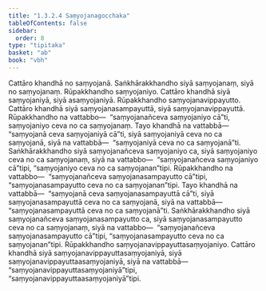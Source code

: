 ```yaml
---
title: "1.3.2.4 Saṃyojanagocchaka"
tableOfContents: false
sidebar:
  order: 8
type: "tipitaka"
basket: "ab"
book: "vbh"
---
```



<DynamicBreadcrumb />

<Paragraph number="526" book="vbh">
Cattāro khandhā no saṃyojanā. Saṅkhārakkhandho siyā saṃyojanaṃ, siyā no saṃyojanaṃ. Rūpakkhandho saṃyojaniyo. Cattāro khandhā siyā saṃyojaniyā, siyā asaṃyojaniyā. Rūpakkhandho saṃyojanavippayutto. Cattāro khandhā siyā saṃyojanasampayuttā, siyā saṃyojanavippayuttā. Rūpakkhandho na vattabbo—  “saṃyojanañceva saṃyojaniyo cā”ti, saṃyojaniyo ceva no ca saṃyojanaṃ. Tayo khandhā na vattabbā—  “saṃyojanā ceva saṃyojaniyā cā”ti, siyā saṃyojaniyā ceva no ca saṃyojanā, siyā na vattabbā—  “saṃyojaniyā ceva no ca saṃyojanā”ti. Saṅkhārakkhandho siyā saṃyojanañceva saṃyojaniyo ca, siyā saṃyojaniyo ceva no ca saṃyojanaṃ, siyā na vattabbo—  “saṃyojanañceva saṃyojaniyo cā”tipi, “saṃyojaniyo ceva no ca saṃyojanan”tipi. Rūpakkhandho na vattabbo—  “saṃyojanañceva saṃyojanasampayutto cā”tipi, “saṃyojanasampayutto ceva no ca saṃyojanan”tipi. Tayo khandhā na vattabbā—  “saṃyojanā ceva saṃyojanasampayuttā cā”ti, siyā saṃyojanasampayuttā ceva no ca saṃyojanā, siyā na vattabbā—  “saṃyojanasampayuttā ceva no ca saṃyojanā”ti. Saṅkhārakkhandho siyā saṃyojanañceva saṃyojanasampayutto ca, siyā saṃyojanasampayutto ceva no ca saṃyojanaṃ, siyā na vattabbo—  “saṃyojanañceva saṃyojanasampayutto cā”tipi, “saṃyojanasampayutto ceva no ca saṃyojanan”tipi. Rūpakkhandho saṃyojanavippayuttasaṃyojaniyo. Cattāro khandhā siyā saṃyojanavippayuttasaṃyojaniyā, siyā saṃyojanavippayuttaasaṃyojaniyā, siyā na vattabbā—  “saṃyojanavippayuttasaṃyojaniyā”tipi, “saṃyojanavippayuttaasaṃyojaniyā”tipi.
</Paragraph>